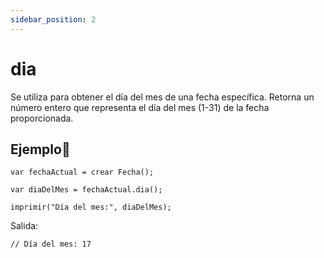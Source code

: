 ```yaml
---
sidebar_position: 2
---
```



# dia

Se utiliza para obtener el día del mes de una fecha específica. Retorna un número entero que representa el día del mes (1-31) de la fecha proporcionada.

## Ejemplo📝

```dummy
var fechaActual = crear Fecha();

var diaDelMes = fechaActual.dia();

imprimir("Día del mes:", diaDelMes);

```
Salida:

```dummy
// Día del mes: 17
```